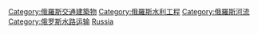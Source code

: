 {{Commonscat|Canals in Russia}}

[[Category:俄羅斯交通建築物|Category:俄羅斯交通建築物]]
[[Category:俄羅斯水利工程|Category:俄羅斯水利工程]]
[[Category:俄羅斯河流|Category:俄羅斯河流]]
[[Category:俄罗斯水路运输|Category:俄罗斯水路运输]]
[[Category:各國運河|Russia]]